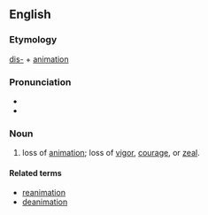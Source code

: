 ==English==

===Etymology===

[[dis-]] + [[animation]]

===Pronunciation===

* {{IPA|dɪsænəmeɪʃən|lang=en}}
* {{rhymes|eɪʃən|lang=en}}

===Noun===
{{en-noun|-}}

# loss of [[animation]]; loss of [[vigor]], [[courage]], or [[zeal]].

====Related terms====
* [[reanimation]]
* [[deanimation]]